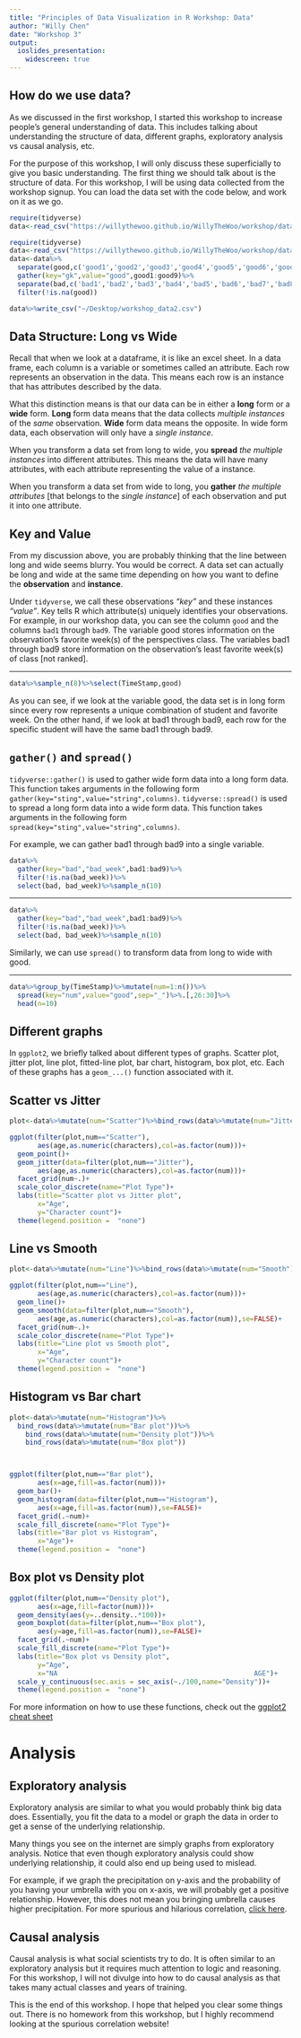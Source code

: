 ```yaml
---
title: "Principles of Data Visualization in R Workshop: Data"
author: "Willy Chen"
date: "Workshop 3"
output: 
  ioslides_presentation:
    widescreen: true
---
```



## How do we use data?
As we discussed in the first workshop, I started this workshop to increase people's general understanding of data. This includes talking about understanding the structure of data, different graphs, exploratory analysis vs causal analysis, etc.

For the purpose of this workshop, I will only discuss these superficially to give you basic understanding. The first thing we should talk about is the structure of data. For this workshop, I will be using data collected from the workshop signup. You can load the data set with the code below,  and work on it as we go.
```r
require(tidyverse)
data<-read_csv("https://willythewoo.github.io/WillyTheWoo/workshop/data/workshop_data2.csv")
```

```r
require(tidyverse)
data<-read_csv("https://willythewoo.github.io/WillyTheWoo/workshop/data/workshop_data.csv") 
data<-data%>%
  separate(good,c('good1','good2','good3','good4','good5','good6','good7','good8','good9'),sep=";")%>%
  gather(key="gk",value="good",good1:good9)%>%
  separate(bad,c('bad1','bad2','bad3','bad4','bad5','bad6','bad7','bad8','bad9'),sep=";")%>%
  filter(!is.na(good))

data%>%write_csv("~/Desktop/workshop_data2.csv")
```

## Data Structure: Long vs Wide
Recall that when we look at a dataframe, it is like an excel sheet. In a data frame, each column is a variable or sometimes called an attribute. Each row represents an observation in the data. This means each row is an instance that has attributes described by the data.

What this distinction means is that our data can be in either a **long** form or a **wide** form. **Long** form data means that the data collects *multiple instances* of the *same* observation. **Wide** form data means the opposite. In wide form data, each observation will only have a *single instance*.

When you transform a data set from long to wide, you **spread** *the multiple instances* into different attributes. This means the data will have many attributes, with each attribute representing the value of a instance.

When you transform a data set from wide to long, you **gather** *the multiple attributes* [that belongs to the *single instance*] of each observation and put it into one attribute.

## Key and Value
From my discussion above, you are probably thinking that the line between long and wide seems blurry. You would be correct. A data set can actually be long and wide at the same time depending on how you want to define the **observation** and **instance**. 

Under `tidyverse`, we call these observations *"key"* and these instances *"value"*. Key tells R which attribute(s) uniquely identifies your observations. For example, in our workshop data, you can see the column `good` and the columns `bad1` through `bad9`. The variable good stores information on the observation's favorite week(s) of the perspectives class. The variables bad1 through bad9 store information on the observation's least favorite week(s) of class [not ranked].

---

```r
data%>%sample_n(8)%>%select(TimeStamp,good)
```


As you can see, if we look at the variable good, the data set is in  long form since every row represents a unique combination of student and favorite week. On the other hand, if we look at bad1 through bad9, each row for the specific student will have the same bad1 through bad9.



## `gather()` and `spread()`
`tidyverse::gather()` is used to gather wide form data into a long form data. This function takes arguments in the following form `gather(key="sting",value="string",columns)`. `tidyverse::spread()` is used to spread a long form data into a wide form data.  This function takes arguments in the following form `spread(key="sting",value="string",columns)`.

For example, we can gather bad1 through bad9 into a single variable.
```r
data%>%
  gather(key="bad","bad_week",bad1:bad9)%>%
  filter(!is.na(bad_week))%>%
  select(bad, bad_week)%>%sample_n(10)
```

---

```r
data%>%
  gather(key="bad","bad_week",bad1:bad9)%>%
  filter(!is.na(bad_week))%>%
  select(bad, bad_week)%>%sample_n(10)
```
Similarly, we can use `spread()` to transform data from long to wide with good.

---

```r
data%>%group_by(TimeStamp)%>%mutate(num=1:n())%>%
  spread(key="num",value="good",sep="_")%>%.[,26:30]%>%
  head(n=10)
```


## Different graphs

In `ggplot2`, we briefly talked about different types of graphs. Scatter plot, jitter plot, line plot, fitted-line plot, bar chart, histogram, box plot, etc. Each of these graphs has a `geom_...()` function associated with it. 

## Scatter vs Jitter

```r
plot<-data%>%mutate(num="Scatter")%>%bind_rows(data%>%mutate(num="Jitter"))

ggplot(filter(plot,num=="Scatter"),
       aes(age,as.numeric(characters),col=as.factor(num)))+
  geom_point()+
  geom_jitter(data=filter(plot,num=="Jitter"),
       aes(age,as.numeric(characters),col=as.factor(num)))+
  facet_grid(num~.)+
  scale_color_discrete(name="Plot Type")+
  labs(title="Scatter plot vs Jitter plot",
       x="Age",
       y="Character count")+ 
  theme(legend.position =  "none")

```

## Line vs Smooth

```r
plot<-data%>%mutate(num="Line")%>%bind_rows(data%>%mutate(num="Smooth"))

ggplot(filter(plot,num=="Line"),
       aes(age,as.numeric(characters),col=as.factor(num)))+
  geom_line()+
  geom_smooth(data=filter(plot,num=="Smooth"),
       aes(age,as.numeric(characters),col=as.factor(num)),se=FALSE)+
  facet_grid(num~.)+
  scale_color_discrete(name="Plot Type")+
  labs(title="Line plot vs Smooth plot",
       x="Age",
       y="Character count")+ 
  theme(legend.position =  "none")
```

## Histogram vs Bar chart

```r
plot<-data%>%mutate(num="Histogram")%>%
  bind_rows(data%>%mutate(num="Bar plot"))%>%
    bind_rows(data%>%mutate(num="Density plot"))%>%
    bind_rows(data%>%mutate(num="Box plot"))



ggplot(filter(plot,num=="Bar plot"),
       aes(x=age,fill=as.factor(num)))+
  geom_bar()+
  geom_histogram(data=filter(plot,num=="Histogram"),
       aes(x=age,fill=as.factor(num)),se=FALSE)+
  facet_grid(.~num)+
  scale_fill_discrete(name="Plot Type")+
  labs(title="Bar plot vs Histogram",
       x="Age")+ 
  theme(legend.position =  "none")
```

## Box plot vs Density plot

```r
ggplot(filter(plot,num=="Density plot"),
       aes(x=age,fill=factor(num)))+
  geom_density(aes(y=..density..*100))+
  geom_boxplot(data=filter(plot,num=="Box plot"),
       aes(y=age,fill=as.factor(num)),se=FALSE)+
  facet_grid(.~num)+
  scale_fill_discrete(name="Plot Type")+
  labs(title="Box plot vs Density plot",
       y="Age",
       x="NA                                                 AGE")+
  scale_y_continuous(sec.axis = sec_axis(~./100,name="Density"))+ 
  theme(legend.position =  "none")


```


For more information on how to use these functions, check out the [ggplot2 cheat sheet](https://github.com/rstudio/cheatsheets/raw/master/data-visualization-2.1.pdf)


# Analysis

## Exploratory analysis

Exploratory analysis are similar to what you would probably think big data does. Essentially, you fit the data to a model or graph the data in order to get a sense of the underlying relationship.

Many things you see on the internet are simply graphs from exploratory analysis. Notice that even though exploratory analysis could show underlying relationship, it could also end up being used to mislead.

For example, if we graph the precipitation on y-axis and the probability of you having your umbrella with you on x-axis, we will probably get a positive relationship. However, this does not mean you bringing umbrella causes higher precipitation. For more spurious and hilarious correlation, [click here](https://www.tylervigen.com/spurious-correlations).


## Causal analysis

Causal analysis is what social scientists try to do. It is often similar to an exploratory analysis but it requires much attention to logic and reasoning. For this workshop, I will not divulge into how to do causal analysis as that takes many actual classes and years of training.

This is the end of this workshop. I hope that helped you clear some things out. There is no homework from this workshop, but I highly recommend looking at the spurious correlation website!


